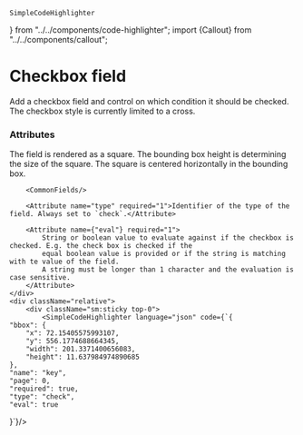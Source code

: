     SimpleCodeHighlighter
} from "../../components/code-highlighter"; import {Callout} from "../../components/callout";

<Head>
    <title>Checkbox Field | doqs.dev</title>
</Head>

# Checkbox field

Add a checkbox field and control on which condition it should be checked. The checkbox style is currently limited to a cross.

### Attributes
<Grid>
    <div>
        <Callout>
            The field is rendered as a square. The bounding box height is determining the size of the square.
            The square is centered horizontally in the bounding box.
        </Callout>

        <CommonFields/>

        <Attribute name="type" required="1">Identifier of the type of the field. Always set to `check`.</Attribute>

        <Attribute name={"eval"} required="1">
            String or boolean value to evaluate against if the checkbox is checked. E.g. the check box is checked if the
            equal boolean value is provided or if the string is matching with te value of the field.
            A string must be longer than 1 character and the evaluation is case sensitive.
        </Attribute>
    </div>
    <div className="relative">
        <div className="sm:sticky top-0">
            <SimpleCodeHighlighter language="json" code={`{
    "bbox": {
        "x": 72.15405575993107,
        "y": 556.1774688664345,
        "width": 201.3371400656083,
        "height": 11.637984974890685
    },
    "name": "key",
    "page": 0,
    "required": true,
    "type": "check",
    "eval": true
}`}/>
        </div>
    </div>
</Grid>

